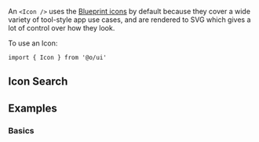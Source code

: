 
An `<Icon />` uses the [Blueprint icons](https://blueprintjs.com/docs/#icons) by default because
they cover a wide variety of tool-style app use cases, and are rendered to SVG which gives a lot of
control over how they look.

To use an Icon:

```tsx
import { Icon } from '@o/ui'
```

## Icon Search

<DocsIconSearch />

## Examples

### Basics

<Example id="Simple" />
